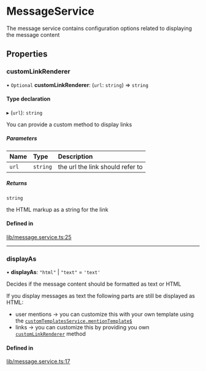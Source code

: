 # MessageService

The message service contains configuration options related to displaying the message content

## Properties

### customLinkRenderer

• `Optional` **customLinkRenderer**: (`url`: `string`) => `string`

#### Type declaration

▸ (`url`): `string`

You can provide a custom method to display links

##### Parameters

| Name | Type | Description |
| :------ | :------ | :------ |
| `url` | `string` | the url the link should refer to |

##### Returns

`string`

the HTML markup as a string for the link

#### Defined in

[lib/message.service.ts:25](https://github.com/GetStream/stream-chat-angular/blob/9767a21/projects/stream-chat-angular/src/lib/message.service.ts#L25)

___

### displayAs

• **displayAs**: ``"html"`` \| ``"text"`` = `'text'`

Decides if the message content should be formatted as text or HTML

If you display messages as text the following parts are still be displayed as HTML:
- user mentions -> you can customize this with your own template using the [`customTemplatesService.mentionTemplate$`](https://getstream.io/chat/docs/sdk/angular/services/CustomTemplatesService/#mentiontemplate)
- links -> you can customize this by providing you own [`customLinkRenderer`](#customlinkrenderer) method

#### Defined in

[lib/message.service.ts:17](https://github.com/GetStream/stream-chat-angular/blob/9767a21/projects/stream-chat-angular/src/lib/message.service.ts#L17)
